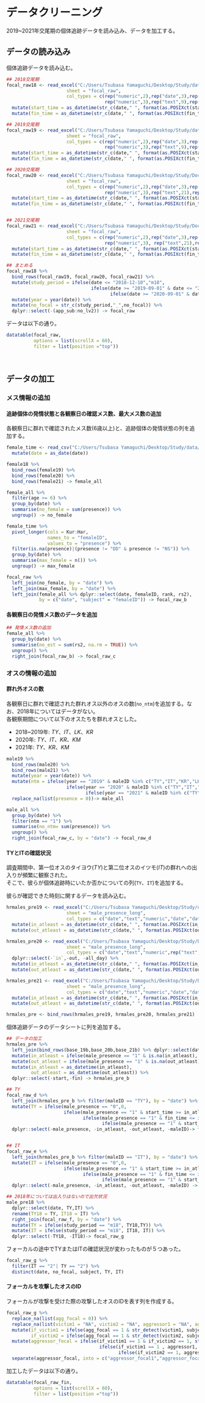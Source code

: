 # データクリーニング  
2019~2021年交尾期の個体追跡データを読み込み、データを加工する。  

## データの読み込み  
個体追跡データを読み込む。  
```r
## 2018交尾期  
focal_raw18 <- read_excel("C:/Users/Tsubasa Yamaguchi/Desktop/Study/data/2018mating/2018mating_raw.xlsx",
                      sheet = "focal_raw",
                      col_types = c(rep("numeric",2),rep("date",3),rep("text",1),rep("numeric",2), rep("text",2),"numeric","text",
                                    rep("numeric",3),rep("text",9),rep("numeric",2),rep("text",6),rep("numeric",5),rep("text",2))) %>% 
  mutate(start_time = as_datetime(str_c(date," ", format(as.POSIXct(start_time), format = "%H:%M:%S")))) %>% 
  mutate(fin_time = as_datetime(str_c(date," ", format(as.POSIXct(fin_time), format = "%H:%M:%S")))) 

## 2019交尾期
focal_raw19 <- read_excel("C:/Users/Tsubasa Yamaguchi/Desktop/Study/data/2019mating/2019mating_raw.xlsx",
                      sheet = "focal_raw",
                      col_types = c(rep("numeric",2),rep("date",3),rep("text",1),rep("numeric",2), rep("text",2),"numeric","text",
                                    rep("numeric",3),rep("text",9),rep("numeric",2),rep("text",6),rep("numeric",5),rep("text",2))) %>% 
  mutate(start_time = as_datetime(str_c(date," ", format(as.POSIXct(start_time), format = "%H:%M:%S")))) %>% 
  mutate(fin_time = as_datetime(str_c(date," ", format(as.POSIXct(fin_time), format = "%H:%M:%S")))) 

## 2020交尾期  
focal_raw20 <- read_excel("C:/Users/Tsubasa Yamaguchi/Desktop/Study/DoctorStudy/data/2020mating/2020mating_raw.xlsx",
                      sheet = "focal_raw",
                      col_types = c(rep("numeric",2),rep("date",3),rep("text",1),rep("numeric",2), rep("text",2), "numeric","text",
                                    rep("numeric",3),rep("text",21),rep("numeric",2),rep("text",4),rep("numeric",4),"text","numeric","text")) %>% 
  mutate(start_time = as_datetime(str_c(date," ", format(as.POSIXct(start_time), format = "%H:%M:%S")))) %>% 
  mutate(fin_time = as_datetime(str_c(date," ", format(as.POSIXct(fin_time), format = "%H:%M:%S")))) 


## 2021交尾期
focal_raw21 <- read_excel("C:/Users/Tsubasa Yamaguchi/Desktop/Study/DoctorStudy/data/2021mating/2021mating_raw.xlsx",
                      sheet = "focal_raw",
                      col_types = c(rep("numeric",2),rep("date",3),rep("text",1),rep("numeric",2), rep("text",2), "numeric","text",
                                    rep("numeric",3), rep("text",21),rep("numeric",2),rep("text",4),rep("numeric",4),"text","numeric","text")) %>% 
  mutate(start_time = as_datetime(str_c(date," ", format(as.POSIXct(start_time), format = "%H:%M:%S")))) %>% 
  mutate(fin_time = as_datetime(str_c(date," ", format(as.POSIXct(fin_time), format = "%H:%M:%S")))) 

## まとめる  
focal_raw18 %>% 
  bind_rows(focal_raw19, focal_raw20, focal_raw21) %>% 
  mutate(study_period = ifelse(date <= "2018-12-10","m18",
                               ifelse(date >= "2019-09-01" & date <= "2019-12-31","m19",
                                      ifelse(date >= "2020-09-01" & date <= "2020-12-31","m20","m21")))) %>% 
  mutate(year = year(date)) %>% 
  mutate(no_focal = str_c(study_period,"_",no_focal)) %>% 
  dplyr::select(-(app_sub:no_lv2)) -> focal_raw
```

データは以下の通り。  
```r
datatable(focal_raw,
          options = list(scrollX = 60),
          filter = list(position ="top"))
```
<br/>  

## データの加工  
### メス情報の追加  
#### 追跡個体の発情状態と各観察日の確認メス数、最大メス数の追加  
各観察日に群れで確認されたメス数(6歳以上)と、追跡個体の発情状態の列を追加する。  

```r
female_time <- read_csv("C:/Users/Tsubasa Yamaguchi/Desktop/Study/data/combined_data/female_pre_all.csv") %>% 
  mutate(date = as_date(date))

female18 %>%
  bind_rows(female19) %>% 
  bind_rows(female20) %>% 
  bind_rows(female21) -> female_all

female_all %>% 
  filter(age >= 6) %>% 
  group_by(date) %>% 
  summarise(no_female = sum(presence)) %>% 
  ungroup() -> no_female

female_time %>% 
  pivot_longer(cols = Kur:Har,
               names_to = "femaleID",
               values_to = "presence") %>% 
  filter(is.na(presence)|(presence != "DD" & presence != "NS")) %>% 
  group_by(date) %>% 
  summarise(max_female = n()) %>% 
  ungroup() -> max_female

focal_raw %>% 
  left_join(no_female, by = "date") %>% 
  left_join(max_female, by = "date") %>% 
  left_join(female_all %>% dplyr::select(date, femaleID, rank, rs2),
            by = c("date", "subject" = "femaleID")) -> focal_raw_b
```

#### 各観察日の発情メス数のデータを追加  
```r
## 発情メス数の追加  
female_all %>% 
  group_by(date) %>% 
  summarise(no_est = sum(rs2, na.rm = TRUE)) %>% 
  ungroup() %>% 
  right_join(focal_raw_b) -> focal_raw_c
```


### オスの情報の追加  
#### 群れ外オスの数{#s-ntm}  
各観察日に群れで確認された群れオス以外のオスの数(`no_ntm`)を追加する。なお、2018年についてはデータがない。  
各観察期間について以下のオスたちを群れオスとした。  

- 2018~2019年: *TY*、*IT*、*LK*、*KR*  
- 2020年: *TY*、*IT*、*KR*、*KM*  
- 2021年: *TY*、*KR*、*KM*    

```r
male19 %>% 
  bind_rows(male20) %>% 
  bind_rows(male21) %>% 
  mutate(year = year(date)) %>% 
  mutate(ntm = ifelse(year == "2019" & maleID %in% c("TY","IT","KR","LK"),0,
                      ifelse(year == "2020" & maleID %in% c("TY","IT","KR"),0,
                             ifelse(year == "2021" & maleID %in% c("TY","KR","KM"),0,1)))) %>% 
  replace_na(list(presence = 0))-> male_all

male_all %>% 
  group_by(date) %>% 
  filter(ntm == "1") %>% 
  summarise(no_ntm= sum(presence)) %>% 
  ungroup() %>% 
  right_join(focal_raw_c, by = "date") -> focal_raw_d
```

#### TYとITの確認状況  
調査期間中、第一位オスのタイヨウ(*TY*)と第二位オスのイツモ(*IT*)の群れへの出入りが頻繁に観察された。  
そこで、彼らが個体追跡時にいたか否かについての列(`TY`、`IT`)を追加する。  

彼らが確認できた時刻に関するデータを読み込む。  
```r
hrmales_pre19 <- read_excel("C:/Users/Tsubasa Yamaguchi/Desktop/Study/data/2019mating/2019mating_raw.xlsx",
                      sheet = "male_presence_long",
                      col_types = c("date","text","numeric","date","date")) %>% 
  mutate(in_atleast = as_datetime(str_c(date," ", format(as.POSIXct(in_atleast), format = "%H:%M:%S")))) %>% 
  mutate(out_atleast = as_datetime(str_c(date," ", format(as.POSIXct(out_atleast), format = "%H:%M:%S")))) 

hrmales_pre20 <- read_excel("C:/Users/Tsubasa Yamaguchi/Desktop/Study/DoctorStudy/data/2020mating/2020mating_raw.xlsx",
                      sheet = "male_presence_long",
                      col_types = c("date","text","numeric",rep("text",2),"date","date","numeric")) %>% 
  dplyr::select(-`in`,-out, -all_day) %>% 
  mutate(in_atleast = as_datetime(str_c(date," ", format(as.POSIXct(in_atleast), format = "%H:%M:%S")))) %>% 
  mutate(out_atleast = as_datetime(str_c(date," ", format(as.POSIXct(out_atleast), format = "%H:%M:%S")))) 

hrmales_pre21 <- read_excel("C:/Users/Tsubasa Yamaguchi/Desktop/Study/DoctorStudy/data/2021mating/2021mating_raw.xlsx",
                      sheet = "male_presence_long",
                      col_types = c("date","text","numeric","date","date")) %>% 
  mutate(in_atleast = as_datetime(str_c(date," ", format(as.POSIXct(in_atleast), format = "%H:%M:%S")))) %>% 
  mutate(out_atleast = as_datetime(str_c(date," ", format(as.POSIXct(out_atleast), format = "%H:%M:%S")))) 

hrmales_pre <- bind_rows(hrmales_pre19, hrmales_pre20, hrmales_pre21)
```

個体追跡データのデータシートに列を追加する。  
```r
## データの加工
hrmales_pre %>%
  left_join(bind_rows(base_19b,base_20b,base_21b) %>% dplyr::select(date, start, fin), by = "date") %>% 
  mutate(in_atleast = ifelse(male_presence == "1" & is.na(in_atleast), start, in_atleast)) %>% 
  mutate(out_atleast = ifelse(male_presence == "1" & is.na(out_atleast), fin, out_atleast)) %>% 
  mutate(in_atleast = as_datetime(in_atleast),
         out_atleast = as_datetime(out_atleast)) %>% 
  dplyr::select(-start,-fin) -> hrmales_pre_b

## TY
focal_raw_d %>% 
  left_join(hrmales_pre_b %>% filter(maleID == "TY"), by = "date") %>% 
  mutate(TY = ifelse(male_presence == "0",0,
                     ifelse(male_presence == "1" & start_time >= in_atleast & fin_time <= out_atleast, 1,
                            ifelse(male_presence == "1" & fin_time <= in_atleast, 0,
                                   ifelse(male_presence == "1" & start_time >= out_atleast, 0, 2))))) %>% 
  dplyr::select(-male_presence, -in_atleast, -out_atleast, -maleID)-> focal_raw_e


## IT
focal_raw_e %>% 
  left_join(hrmales_pre_b %>% filter(maleID == "IT"), by = "date") %>% 
  mutate(IT = ifelse(male_presence == "0",0,
                     ifelse(male_presence == "1" & start_time >= in_atleast & fin_time <= out_atleast, 1,
                            ifelse(male_presence == "1" & fin_time <= in_atleast, 0,
                                   ifelse(male_presence == "1" & start_time >= out_atleast, 0, 2))))) %>% 
  dplyr::select(-male_presence, -in_atleast, -out_atleast, -maleID) -> focal_raw_f

## 2018年については出入りはないので出欠状況  
male_pre18 %>% 
  dplyr::select(date, TY,IT) %>% 
  rename(TY18 = TY, IT18 = IT) %>% 
  right_join(focal_raw_f, by = "date") %>% 
  mutate(TY = ifelse(study_period == "m18", TY18,TY)) %>% 
  mutate(IT = ifelse(study_period == "m18", IT18, IT)) %>% 
  dplyr::select(-TY18, -IT18)-> focal_raw_g
```

フォーカルの途中でTYまたはITの確認状況が変わったものが５つあった。
```r
focal_raw_g %>% 
  filter(IT == "2"| TY == "2") %>% 
  distinct(date, no_focal, subject, TY, IT)
```

#### フォーカルを攻撃したオスのID  
フォーカルが攻撃を受けた際の攻撃したオスのIDを表す列を作成する。  
```r
focal_raw_g %>% 
  replace_na(list(agg_focal = 0)) %>% 
  replace_na(list(victim1 = "NA", victim2 = "NA", aggressor1 = "NA", aggressor2 = "NA")) %>% 
  mutate(if_victim1 = ifelse(agg_focal == 1 & str_detect(victim1, subject),1,0),
         if_victim2 = ifelse(agg_focal == 1 & str_detect(victim2, subject),1,0)) %>% 
  mutate(aggressor_focal = ifelse(if_victim1 == 1 & if_victim2 == 1, str_c(aggressor1,",",aggressor2),
                                  ifelse(if_victim1 == 1 , aggressor1,
                                         ifelse(if_victim2 == 1, aggressor2,NA)))) %>% 
  separate(aggressor_focal, into = c("aggressor_focal1","aggressor_focal2"), sep = ",")-> focal_raw_fin
```

加工したデータは以下の通り。  
```r
datatable(focal_raw_fin,
          options = list(scrollX = 60),
          filter = list(position ="top"))
```
